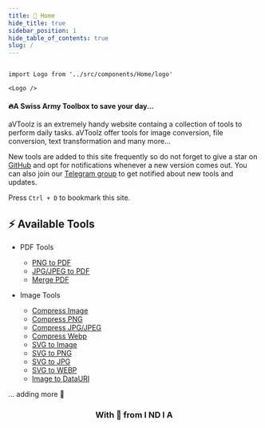```yaml
---
title: 🏡 Home
hide_title: true
sidebar_position: 1
hide_table_of_contents: true
slug: /
---
```


```mdx-code-block

import Logo from '../src/components/Home/logo'

<Logo />

```

<h4 style={{ textAlign: "center", marginTop: "-1vh" }}>
  🔥A Swiss Army Toolbox to save your day...
</h4>

aVToolz is an extremely handy website containg a collection of tools to perform daily tasks. aVToolz offer tools for image conversion, file conversion, text transformation and many more...

New tools are added to this site frequently so do not forget to give a star on [GitHub](https://github.com/a0v0/avtoolz) and opt for notifications whenever a new version comes out. You can also join our [Telegram group](https://t.me/avtoolz) to get notified about new tools and updates.

Press `Ctrl + D` to bookmark this site.

## ⚡️ Available Tools

- PDF Tools

  - [PNG to PDF](pdf-tools/png-to-pdf)
  - [JPG/JPEG to PDF](pdf-tools/jpg-to-pdf)
  - [Merge PDF](pdf-tools/merge-pdf)

- Image Tools
  - [Compress Image](image-tools/compress-image)
  - [Compress PNG](image-tools/compress-png)
  - [Compress JPG/JPEG](image-tools/compress-jpg)
  - [Compress Webp](image-tools/compress-webp)
  - [SVG to Image](image-tools/svg-to-img)
  - [SVG to PNG](image-tools/svg-to-png)
  - [SVG to JPG](image-tools/svg-to-jpg)
  - [SVG to WEBP](image-tools/svg-to-webp)
  - [Image to DataURI](image-tools/img-to-data-uri)

... adding more 🫡

<center>
  <h3>
    With
    <span className="welcome-beat">💖</span>
    from <span style={{ color: "#f5a524" }}>I</span>
    <span style={{ color: "#f5a524" }}>N</span>D<span
      style={{ color: "#00ff9d" }}
    >
      I
    </span>
    <span style={{ color: "#00ff9d" }}>A</span>
  </h3>
</center>
